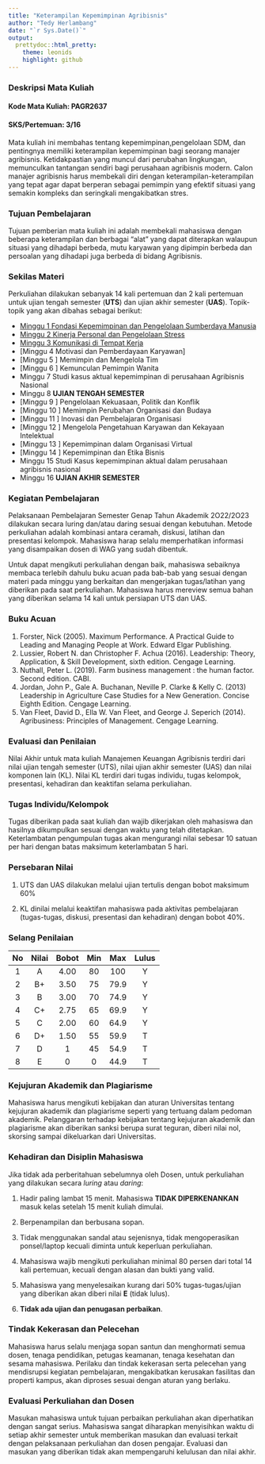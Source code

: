 ```yaml
---
title: "Keterampilan Kepemimpinan Agribisnis"
author: "Tedy Herlambang"
date: "`r Sys.Date()`"
output:
  prettydoc::html_pretty:
    theme: leonids
    highlight: github
---
```


### Deskripsi Mata Kuliah

#### Kode Mata Kuliah: PAGR2637
#### SKS/Pertemuan: 3/16

Mata kuliah ini membahas tentang kepemimpinan,pengelolaan SDM, dan pentingnya memiliki keterampilan kepemimpinan bagi seorang manajer agribisnis. Ketidakpastian yang muncul dari perubahan lingkungan, memunculkan tantangan sendiri bagi perusahaan agribisnis modern. Calon manajer agribisnis harus membekali diri dengan keterampilan-keterampilan yang tepat agar dapat berperan sebagai pemimpin yang efektif situasi yang semakin kompleks dan seringkali mengakibatkan stres.

### Tujuan Pembelajaran

Tujuan pemberian mata kuliah ini adalah membekali mahasiswa dengan beberapa keterampilan dan berbagai "alat" yang dapat diterapkan walaupun situasi yang dihadapi berbeda, mutu karyawan yang dipimpin berbeda dan persoalan yang dihadapi juga berbeda di bidang Agribisnis.

### Sekilas Materi

Perkuliahan dilakukan sebanyak 14 kali pertemuan dan 2 kali pertemuan untuk
ujian tengah semester (**UTS**) dan ujian akhir semester (**UAS**). Topik-topik yang akan dibahas sebagai berikut:

* [Minggu 1 Fondasi Kepemimpinan dan Pengelolaan Sumberdaya Manusia](https://bangtedy.github.io/pimagri23/materi/minggu1#1)
* [Minggu 2 Kinerja Personal dan Pengelolaan Stress](https://bangtedy.github.io/pimagri23/materi/minggu2#1)
* [Minggu 3 Komunikasi di Tempat Kerja](https://bangtedy.github.io/pimagri23/materi/minggu3#1)
* [Minggu 4 Motivasi dan Pemberdayaan Karyawan]
* [Minggu 5 ] Memimpin dan Mengelola Tim
* [Minggu 6 ] Kemunculan Pemimpin Wanita
* Minggu 7 Studi kasus aktual kepemimpinan di perusahaan Agribisnis Nasional
* Minggu 8 **UJIAN TENGAH SEMESTER**
* [Minggu 9 ] Pengelolaan Kekuasaan, Politik dan Konflik
* [Minggu 10 ] Memimpin Perubahan Organisasi dan Budaya
* [Minggu 11 ] Inovasi dan Pembelajaran Organisasi
* [Minggu 12 ] Mengelola Pengetahuan Karyawan dan Kekayaan Intelektual
* [Minggu 13 ] Kepemimpinan dalam Organisasi Virtual
* [Minggu 14 ] Kepemimpinan dan Etika Bisnis
* Minggu 15 Studi Kasus kepemimpinan aktual dalam perusahaan agribisnis nasional 
* Minggu 16 **UJIAN AKHIR SEMESTER**

### Kegiatan Pembelajaran

Pelaksanaan Pembelajaran Semester Genap Tahun Akademik 2O22/2O23 dilakukan secara luring dan/atau daring sesuai dengan kebutuhan. Metode perkuliahan adalah kombinasi antara ceramah, diskusi, latihan dan presentasi kelompok. Mahasiswa harap selalu memperhatikan informasi yang disampaikan dosen di WAG yang sudah dibentuk. 

Untuk dapat mengikuti perkuliahan dengan baik, mahasiswa sebaiknya membaca terlebih dahulu buku acuan pada bab-bab yang sesuai dengan materi pada minggu yang berkaitan dan mengerjakan tugas/latihan yang diberikan pada saat perkuliahan. Mahasiswa harus mereview semua bahan yang diberikan selama 14 kali untuk persiapan UTS dan UAS. 

### Buku Acuan

1. Forster, Nick (2005). Maximum Performance. A Practical Guide to Leading and Managing People at Work. Edward Elgar Publishing.
2. Lussier, Robert N. dan Christopher F. Achua (2016). Leadership: Theory, Application, & Skill Development, sixth edition. Cengage Learning.
3. Nuthall, Peter L. (2019). Farm business management : the human factor. Second edition. CABI.
4. Jordan, John P., Gale A. Buchanan, Neville P. Clarke & Kelly C. (2013) Leadership in Agriculture Case Studies for a New Generation. Concise Eighth Edition. Cengage Learning.
5. Van Fleet, David D., Ella W. Van Fleet, and George J. Seperich (2014). Agribusiness: Principles of Management. Cengage Learning.

### Evaluasi dan Penilaian

Nilai Akhir untuk mata kuliah Manajemen Keuangan Agribisnis terdiri dari nilai ujian tengah semester (UTS), nilai ujian akhir semester (UAS) dan nilai komponen lain (KL). Nilai KL terdiri dari tugas individu, tugas kelompok, presentasi, kehadiran dan keaktifan selama perkuliahan. 

### Tugas Individu/Kelompok

Tugas diberikan pada saat kuliah dan wajib dikerjakan oleh mahasiswa dan hasilnya dikumpulkan sesuai dengan waktu yang telah ditetapkan. Keterlambatan pengumpulan tugas akan mengurangi nilai sebesar 10 satuan per hari dengan batas maksimum keterlambatan 5 hari.

### Persebaran Nilai

1. UTS dan UAS dilakukan melalui ujian tertulis dengan bobot maksimum 60%

2. KL dinilai melalui keaktifan mahasiswa pada aktivitas pembelajaran (tugas-tugas, diskusi, presentasi dan kehadiran) dengan bobot 40%.

### Selang Penilaian

|No|Nilai|Bobot|Min|Max|Lulus|
|:---:|:---:|:---:|:---:|:---:|:---:|
|1  | A |4.00|80|100|Y|
|2  |B+|3.50|75|79.9|Y|
|3 | B |3.00 | 70|74.9|Y|
|4 | C+ | 2.75| 65| 69.9| Y|
|5|C|2.00|60|64.9|Y|
|6|D+|1.50| 55 |59.9| T|
|7|D|1| 45|54.9| T|
|8|E|0|0|44.9| T|

### Kejujuran Akademik dan Plagiarisme 

Mahasiswa harus mengikuti kebijakan dan aturan Universitas tentang kejujuran akademik dan plagiarisme seperti yang tertuang dalam pedoman akademik. Pelanggaran terhadap kebijakan tentang kejujuran akademik dan plagiarisme akan diberikan sanksi berupa surat teguran, diberi nilai nol, skorsing sampai dikeluarkan dari Universitas.

### Kehadiran dan Disiplin Mahasiswa

Jika tidak ada perberitahuan sebelumnya oleh Dosen, untuk perkuliahan yang dilakukan secara *luring* atau *daring*:

1. Hadir paling lambat 15 menit. Mahasiswa **TIDAK DIPERKENANKAN** masuk kelas setelah 15 menit kuliah dimulai.

2. Berpenampilan dan berbusana sopan.

3. Tidak menggunakan sandal atau sejenisnya, tidak mengoperasikan ponsel/laptop kecuali diminta untuk keperluan perkuliahan.

4. Mahasiswa wajib mengikuti perkuliahan minimal 80 persen dari total 14 kali pertemuan, kecuali dengan alasan dan bukti yang valid.

5. Mahasiswa yang menyelesaikan kurang dari 50% tugas-tugas/ujian yang diberikan akan diberi nilai **E** (tidak lulus). 

6. **Tidak ada ujian dan penugasan perbaikan**.

### Tindak Kekerasan dan Pelecehan

Mahasiswa harus selalu menjaga sopan santun dan menghormati semua dosen, tenaga pendidikan, petugas keamanan, tenaga kesehatan dan sesama mahasiswa. Perilaku dan tindak kekerasan serta pelecehan yang mendisrupsi kegiatan pembelajaran, mengakibatkan kerusakan fasilitas dan properti kampus, akan diproses sesuai dengan aturan yang berlaku.

### Evaluasi Perkuliahan dan Dosen

Masukan mahasiswa untuk tujuan perbaikan perkuliahan akan diperhatikan dengan sangat serius. Mahasiswa sangat diharapkan menyisihkan waktu di setiap akhir semester untuk memberikan masukan dan evaluasi terkait dengan pelaksanaan perkuliahan dan dosen pengajar. Evaluasi dan masukan yang diberikan tidak akan mempengaruhi kelulusan dan nilai akhir.
